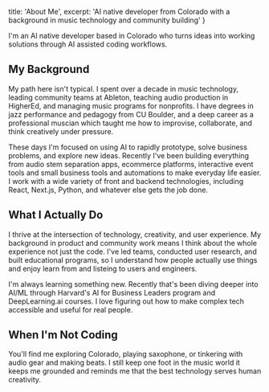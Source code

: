   title: 'About Me',
  excerpt: 'AI native developer from Colorado with a background in music technology and community building'
}




I'm an AI native developer based in Colorado who turns ideas into working solutions through AI assisted coding workflows. 

## My Background

My path here isn't typical. I spent over a decade in music technology, leading community teams at Ableton, teaching audio production in HigherEd, and managing music programs for nonprofits. I have degrees in jazz performance and pedagogy from CU Boulder, and a deep career as a professional muscian which taught me how to improvise, collaborate, and think creatively under pressure.

These days I'm focused on using AI to rapidly prototype, solve business problems, and explore new ideas. Recently I've been building everything from audio stem separation apps, ecommerce platforms, interactive event tools and small business tools and automations to make everyday life easier. I work with a wide variety of front and backend technologies, including React, Next.js, Python, and whatever else gets the job done.

## What I Actually Do

I thrive at the intersection of technology, creativity, and user experience. My background in product and community work means I think about the whole experience not just the code. I've led teams, conducted user research, and built educational programs, so I understand how people actually use things and enjoy learn from and listeing to users and engineers.

I'm always learning something new. Recently that's been diving deeper into AI/ML through Harvard's AI for Business Leaders program and DeepLearning.ai courses. I love figuring out how to make complex tech accessible and useful for real people.

## When I'm Not Coding

You'll find me exploring Colorado, playing saxophone, or tinkering with audio gear and making beats. I still keep one foot in the music world it keeps me grounded and reminds me that the best technology serves human creativity.
